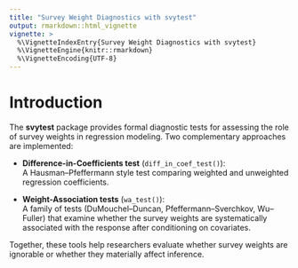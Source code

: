 ```yaml
---
title: "Survey Weight Diagnostics with svytest"
output: rmarkdown::html_vignette
vignette: >
  %\VignetteIndexEntry{Survey Weight Diagnostics with svytest}
  %\VignetteEngine{knitr::rmarkdown}
  %\VignetteEncoding{UTF-8}
---
```


# Introduction

The **svytest** package provides formal diagnostic tests for assessing the role
of survey weights in regression modeling. Two complementary approaches are
implemented:

- **Difference-in-Coefficients test** (`diff_in_coef_test()`):  
  A Hausman–Pfeffermann style test comparing weighted and unweighted regression
  coefficients.

- **Weight-Association tests** (`wa_test()`):  
  A family of tests (DuMouchel–Duncan, Pfeffermann–Sverchkov, Wu–Fuller) that
  examine whether the survey weights are systematically associated with the
  response after conditioning on covariates.

Together, these tools help researchers evaluate whether survey weights are
ignorable or whether they materially affect inference.


